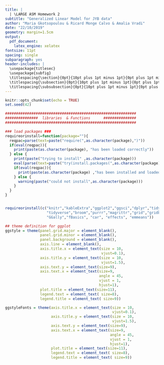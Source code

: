 ```yaml
---
title: | 
  | \LARGE ASM Homework 2
subtitle: "Generalized Linear Model for JYB data"
author: "Maria Gkotsopoulou & Ricard Monge Calvo & Amalia Vradi"
date: "22/10/2019"
geometry: margin=1.5cm
output: 
  pdf_document: 
    latex_engine: xelatex
fontsize: 11pt
spacing: single
subparagraph: yes
header-includes: |
  \usepackage{titlesec}
  \usepackage{subfig}
  \titlespacing{\section}{0pt}{10pt plus 1pt minus 1pt}{0pt plus 1pt minus 1pt}
  \titlespacing{\subsection}{0pt}{10pt plus 1pt minus 1pt}{0pt plus 1pt minus 1pt}
  \titlespacing{\subsubsection}{0pt}{10pt plus 1pt minus 1pt}{0pt plus 1pt minus 1pt}
---
```


```r
knitr::opts_chunk$set(echo = TRUE)
set.seed(42)
```

```r

############################################################
###############  libraries  & Functions      ############### 
############################################################

### load packages ###
requireorinstall=function(package=""){
  reqpac=parse(text=paste("require(",as.character(package),")"))
  if(eval(reqpac)){
    print(paste(as.character(package), "has been loaded correctly"))
  } else {
    print(paste("trying to install" ,as.character(package)))
    eval(parse(text=paste("try(install.packages(",as.character(package),"))")))
    if(eval(reqpac)){
      print(paste(as.character(package) ,"has been installed and loaded correctly"))
    } else {
      warning(paste("could not install",as.character(package)))
    }
  }
}


requireorinstall(c("knitr","kableExtra","ggplot2","ggsci","dplyr","tidyr","lmtest",
                   "tidyverse","broom","purrr","magrittr","grid","gridExtra","scales",
                   "GGally","fBasics", "car", "effects", "emmeans"))

## theme definition for ggplot 
ggstyle = theme(panel.grid.major = element_blank(),
                panel.grid.minor = element_blank(),
                panel.background = element_blank(),
                axis.line = element_blank(),
                axis.title.x = element_text(size = 10,
                                            vjust=0.1),
                axis.title.y = element_text(size = 10,
                                            vjust=1.5),
                axis.text.y = element_text(size=9),
                axis.text.x = element_text(size=9,
                                           angle = 45,
                                           vjust = 1,
                                           hjust=1),
                plot.title = element_text(size=11),
                legend.text = element_text( size=8),
                legend.title = element_text( size=9))

ggstyleFonts = theme(axis.title.x = element_text(size = 10,
                                                 vjust=0.1),
                     axis.title.y = element_text(size = 10,
                                                 vjust=1.5),
                     axis.text.y = element_text(size=9),
                     axis.text.x = element_text(size=9,
                                                angle = 45,
                                                vjust = 1,
                                                hjust=1),
                     plot.title = element_text(size=11),
                     legend.text = element_text( size=8),
                     legend.title = element_text( size=9))

```
